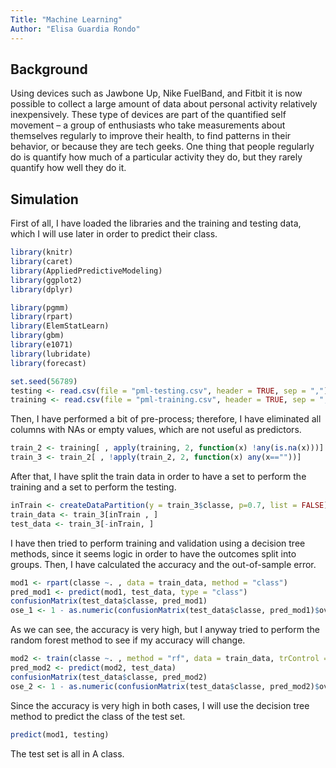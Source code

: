 ```yaml
---
Title: "Machine Learning"
Author: "Elisa Guardia Rondo"
---
```

## Background
Using devices such as Jawbone Up, Nike FuelBand, and Fitbit it is now possible to collect a large amount of data about personal activity relatively inexpensively. These type of devices are part of the quantified self movement – a group of enthusiasts who take measurements about themselves regularly to improve their health, to find patterns in their behavior, or because they are tech geeks. One thing that people regularly do is quantify how much of a particular activity they do, but they rarely quantify how well they do it.

## Simulation
First of all, I have loaded the libraries and the training and testing data, which I will use later in order to predict their class. 
```r
library(knitr)
library(caret)
library(AppliedPredictiveModeling)
library(ggplot2)
library(dplyr)

library(pgmm)
library(rpart)
library(ElemStatLearn)
library(gbm)
library(e1071)
library(lubridate)
library(forecast)

set.seed(56789)
testing <- read.csv(file = "pml-testing.csv", header = TRUE, sep = ",")
training <- read.csv(file = "pml-training.csv", header = TRUE, sep = ",")
```
Then, I have performed a bit of pre-process; therefore, I have eliminated all columns with NAs or empty values, which are not useful as predictors.
```r
train_2 <- training[ , apply(training, 2, function(x) !any(is.na(x)))]
train_3 <- train_2[ , !apply(train_2, 2, function(x) any(x==""))]
```
After that, I have split the train data in order to have a set to perform the training and a set to perform the testing.
```r
inTrain <- createDataPartition(y = train_3$classe, p=0.7, list = FALSE)
train_data <- train_3[inTrain , ]
test_data <- train_3[-inTrain, ]
```
I have then tried to perform training and validation using a decision tree methods, since it seems logic in order to have the outcomes split into groups. Then, I have calculated the accuracy and the out-of-sample error.
```r
mod1 <- rpart(classe ~. , data = train_data, method = "class")
pred_mod1 <- predict(mod1, test_data, type = "class")
confusionMatrix(test_data$classe, pred_mod1)
ose_1 <- 1 - as.numeric(confusionMatrix(test_data$classe, pred_mod1)$overall[1])
```
As we can see, the accuracy is very high, but I anyway tried to perform the random forest method to see if my accuracy will change.
```r
mod2 <- train(classe ~. , method = "rf", data = train_data, trControl = trainControl(method = "cv", 5), ntree = 250)
pred_mod2 <- predict(mod2, test_data)
confusionMatrix(test_data$classe, pred_mod2)
ose_2 <- 1 - as.numeric(confusionMatrix(test_data$classe, pred_mod2)$overall[1])
```
Since the accuracy is very high in both cases, I will use the decision tree method to predict the class of the test set.
```r
predict(mod1, testing)
```
The test set is all in A class.
